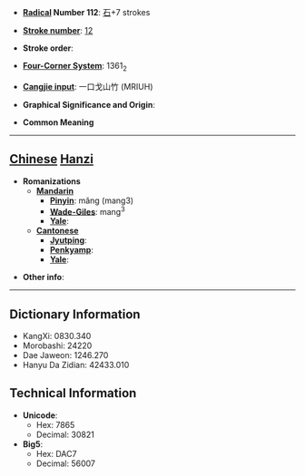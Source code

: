 * '''[[Wiktionary:Chinese radical index| Radical]] Number 112''': [[Wiktionary:Chinese radical index 石|石]]+7 strokes

* '''[[Wiktionary:Chinese total strokes index|Stroke number]]''': [[Wiktionary:Chinese total strokes index 12|12]]

* '''Stroke order''': 

* '''[[Wiktionary:Chinese four corner index|Four-Corner System]]''': 1361<sub>2</sub>

* '''[[Wiktionary:Chinese Cangjie index|Cangjie input]]''': 一口戈山竹 (MRIUH)

* '''Graphical Significance and Origin''': 

* '''Common Meaning'''

----

== [[Chinese]] [[Hanzi]] ==

* '''Romanizations'''
** '''[[Mandarin]]'''
*** '''[[Pinyin]]''': mǎng (mang3)
*** '''[[Wade-Giles]]''': mang<sup>3</sup>
*** '''[[Yale]]''': 
** '''[[Cantonese]]'''
*** '''[[Jyutping]]''':
*** '''[[Penkyamp]]''': 
*** '''[[Yale]]''': 

* '''Other info''': 

----

== Dictionary Information ==

* KangXi: 0830.340
* Morobashi: 24220
* Dae Jaweon: 1246.270
* Hanyu Da Zidian: 42433.010

== Technical Information ==

* '''Unicode''':
** Hex: 7865
** Decimal: 30821
* '''Big5''':
** Hex: DAC7
** Decimal: 56007